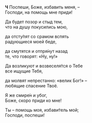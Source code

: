 **Ч** Поспеши, Боже, избавить меня, –  
Господи, на помощь мне приди!

Да будет позор и стыд тем,  
что на душу покусились мою,

да отсту́пят со срамом вспять  
радующиеся моей беде,

да смутятся и отпря́нут назад  
те, что говорят: «Ну, ну!»

Да возликуют и возвеселя́тся о Тебе  
все ищущие Тебя,

да молвят непрестанно: «велик Бог!» –  
любящие спасение Твоё.

Я же смире́н и убог,  
Боже, скоро приди ко мне!

Ты – помощь моя, избави́тель мой;  
Господи, поспеши!
